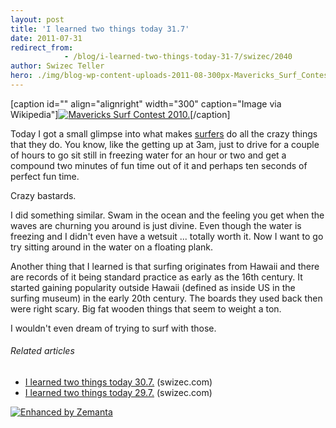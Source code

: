 ```yaml
---
layout: post
title: 'I learned two things today 31.7'
date: 2011-07-31
redirect_from: 
            - /blog/i-learned-two-things-today-31-7/swizec/2040
author: Swizec Teller
hero: ./img/blog-wp-content-uploads-2011-08-300px-Mavericks_Surf_Contest_2010b3.jpg
---
```

\[caption id="" align="alignright" width="300" caption="Image via Wikipedia"][![Mavericks Surf Contest 2010.](./img/blog-wp-content-uploads-2011-08-300px-Mavericks_Surf_Contest_2010b3.jpg "Mavericks Surf Contest 2010.")](http://commons.wikipedia.org/wiki/File:Mavericks_Surf_Contest_2010b.jpg)\[/caption]



Today I got a small glimpse into what makes [surfers](http://en.wikipedia.org/wiki/Surfing "Surfing") do all the crazy things that they do. You know, like the getting up at 3am, just to drive for a couple of hours to go sit still in freezing water for an hour or two and get a compound two minutes of fun time out of it and perhaps ten seconds of perfect fun time.



Crazy bastards.



I did something similar. Swam in the ocean and the feeling you get when the waves are churning you around is just divine. Even though the water is freezing and I didn't even have a wetsuit ... totally worth it. Now I want to go try sitting around in the water on a floating plank.



Another thing that I learned is that surfing originates from Hawaii and there are records of it being standard practice as early as the 16th century. It started gaining popularity outside Hawaii (defined as inside US in the surfing museum) in the early 20th century. The boards they used back then were right scary. Big fat wooden things that seem to weight a ton.



I wouldn't even dream of trying to surf with those.

###### Related articles

- [I learned two things today 30.7.](http://swizec.com/blog/2037/swizec/2037) (swizec.com)
- [I learned two things today 29.7.](http://swizec.com/blog/i-learned-two-things-today-29-7/swizec/2022) (swizec.com)

[![Enhanced by Zemanta](http://img.zemanta.com/zemified_e.png?x-id=01a6e7d0-ba96-4b7c-88a8-2a9da497869c)](http://www.zemanta.com/ "Enhanced by Zemanta")